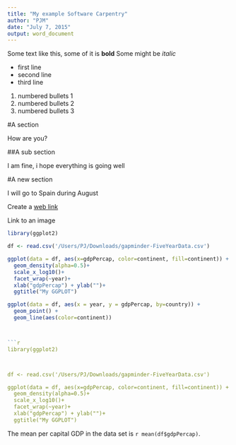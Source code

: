 ```yaml
---
title: "My example Software Carpentry"
author: "PJM"
date: "July 7, 2015"
output: word_document
---
```


Some text like this, some of it is **bold** Some might be *italic*

- first line
- second line
- third line




1. numbered bullets 1
2. numbered bullets 2
3. numbered bullets 3


#A section

How are you?

##A sub section

I am fine, i hope everything is going well

#A new section

I will go to Spain during August


Create a [web link](http://google.com)

Link to an image

```r
library(ggplot2)

df <- read.csv('/Users/PJ/Downloads/gapminder-FiveYearData.csv')


```
```r


ggplot(data = df, aes(x=gdpPercap, color=continent, fill=continent)) +
  geom_density(alpha=0.5)+
  scale_x_log10()+
  facet_wrap(~year)+
  xlab("gdpPercap") + ylab("")+
  ggtitle("My GGPLOT") 


```

```r

ggplot(data = df, aes(x = year, y = gdpPercap, by=country)) +
  geom_point() +
  geom_line(aes(color=continent))



```r
library(ggplot2)



df <- read.csv('/Users/PJ/Downloads/gapminder-FiveYearData.csv')

ggplot(data = df, aes(x=gdpPercap, color=continent, fill=continent)) +
  geom_density(alpha=0.5)+
  scale_x_log10()+
  facet_wrap(~year)+
  xlab("gdpPercap") + ylab("")+
  ggtitle("My GGPLOT")


```

The mean per capital GDP in the data set is
`r mean(df$gdpPercap)`.



